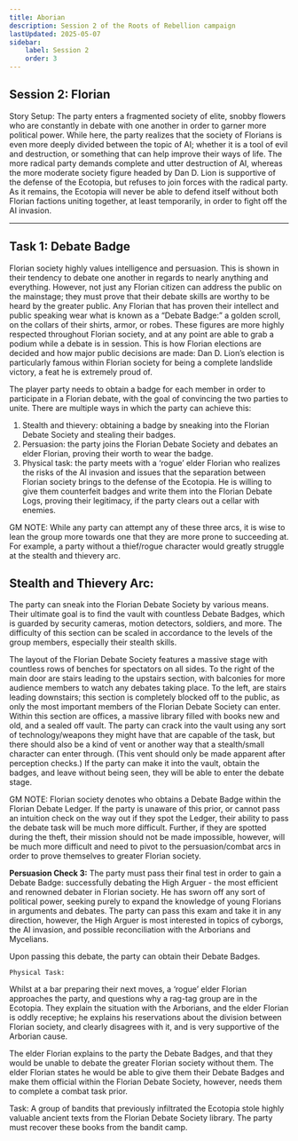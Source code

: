 ```yaml
---
title: Aborian
description: Session 2 of the Roots of Rebellion campaign
lastUpdated: 2025-05-07
sidebar:
    label: Session 2
    order: 3
---
```


## Session 2: Florian

Story Setup: The party enters a fragmented society of elite, snobby flowers who are constantly in debate with one another in order to garner more political power. While here, the party realizes that the society of Florians is even more deeply divided between the topic of AI; whether it is a tool of evil and destruction, or something that can help improve their ways of life. The more radical party demands complete and utter destruction of AI, whereas the more moderate society figure headed by Dan D. Lion is supportive of the defense of the Ecotopia, but refuses to join forces with the radical party. As it remains, the Ecotopia will never be able to defend itself without both Florian factions uniting together, at least temporarily, in order to fight off the AI invasion.

---
## Task 1: Debate Badge

Florian society highly values intelligence and persuasion. This is shown in their tendency to debate one another in regards to nearly anything and everything. However, not just any Florian citizen can address the public on the mainstage; they must prove that their debate skills are worthy to be heard by the greater public. Any Florian that has proven their intellect and public speaking wear what is known as a “Debate Badge:” a golden scroll, on the collars of their shirts, armor, or robes. These figures are more highly respected throughout Florian society, and at any point are able to grab a podium while a debate is in session. This is how Florian elections are decided and how major public decisions are made: Dan D. Lion’s election is particularly famous within Florian society for being a complete landslide victory, a feat he is extremely proud of.

The player party needs to obtain a badge for each member in order to participate in a Florian debate, with the goal of convincing the two parties to unite. There are multiple ways in which the party can achieve this:

1. Stealth and thievery: obtaining a badge by sneaking into the Florian Debate Society and stealing their badges.
2. Persuasion: the party joins the Florian Debate Society and debates an elder Florian, proving their worth to wear the badge.
3. Physical task: the party meets with a ‘rogue’ elder Florian who realizes the risks of the AI invasion and issues that the separation between Florian society brings to the defense of the Ecotopia. He is willing to give them counterfeit badges and write them into the Florian Debate Logs, proving their legitimacy, if the party clears out a cellar with enemies. 

GM NOTE: While any party can attempt any of these three arcs, it is wise to lean the group more towards one that they are more prone to succeeding at. For example, a party without a thief/rogue character would greatly struggle at the stealth and thievery arc. 

## Stealth and Thievery Arc:

The party can sneak into the Florian Debate Society by various means. Their ultimate goal is to find the vault with countless Debate Badges, which is guarded by security cameras, motion detectors, soldiers, and more. The difficulty of this section can be scaled in accordance to the levels of the group members, especially their stealth skills.

The layout of the Florian Debate Society features a massive stage with countless rows of benches for spectators on all sides. To the right of the main door are stairs leading to the upstairs section, with balconies for more audience members to watch any debates taking place. To the left, are stairs leading downstairs; this section is completely blocked off to the public, as only the most important members of the Florian Debate Society can enter. Within this section are offices, a massive library filled with books new and old, and a sealed off vault. The party can crack into the vault using any sort of technology/weapons they might have that are capable of the task, but there should also be a kind of vent or another way that a stealth/small character can enter through. (This vent should only be made apparent after perception checks.) If the party can make it into the vault, obtain the badges, and leave without being seen, they will be able to enter the debate stage.

GM NOTE: Florian society denotes who obtains a Debate Badge within the Florian Debate Ledger. If the party is unaware of this prior, or cannot pass an intuition check on the way out if they spot the Ledger, their ability to pass the debate task will be much more difficult. Further, if they are spotted during the theft, their mission should not be made impossible, however, will be much more difficult and need to pivot to the persuasion/combat arcs in order to prove themselves to greater Florian society.

**Persuasion Check 3:** The party must pass their final test in order to gain a Debate Badge: successfully debating the High Arguer - the most efficient and renowned debater in Florian society. He has sworn off any sort of political power, seeking purely to expand the knowledge of young Florians in arguments and debates. The party can pass this exam and take it in any direction, however, the High Arguer is most interested in topics of cyborgs, the AI invasion, and possible reconciliation with the Arborians and Mycelians.

Upon passing this debate, the party can obtain their Debate Badges.

	Physical Task:

Whilst at a bar preparing their next moves, a ‘rogue’ elder Florian approaches the party, and questions why a rag-tag group are in the Ecotopia. They explain the situation with the Arborians, and the elder Florian is oddly receptive; he explains his reservations about the division between Florian society, and clearly disagrees with it, and is very supportive of the Arborian cause.

The elder Florian explains to the party the Debate Badges, and that they would be unable to debate the greater Florian society without them. The elder Florian states he would be able to give them their Debate Badges and make them official within the Florian Debate Society, however, needs them to complete a combat task prior.

Task: A group of bandits that previously infiltrated the Ecotopia stole highly valuable ancient texts from the Florian Debate Society library. The party must recover these books from the bandit camp.

